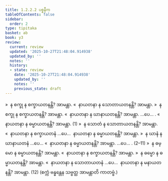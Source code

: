 ```yaml
---
title: 1.2.2.2 ပစ္စနီက
tableOfContents: false
sidebar:
  order: 2
type: tipitaka
basket: ab
book: y3
review:
  current: review
  updated: '2025-10-27T21:48:04.914938'
  updated_by: ''
  notes: ''
  history:
  - state: review
    date: '2025-10-27T21:48:04.914938'
    updated_by: ''
    notes: ''
    previous_state: draft
---
```



<ReviewStatus review={frontmatter.review} showDetails={true} />

<HypothesisAnnotation frontmatter={frontmatter} />

<DynamicBreadcrumb />

<Division number="13" book="y3" e="ch" v="33" p="78">

<Paragraph number="265" book="y3">
»  န စက္ခု န စက္ခာယတနန္တိ? အာမန္တာ.
</Paragraph>

<Paragraph number="266" book="y3">
«  နာယတနာ န သောတာယတနန္တိ? အာမန္တာ.
</Paragraph>

<Paragraph number="267" book="y3">
»  န စက္ခု န စက္ခာယတနန္တိ? အာမန္တာ.
</Paragraph>

<Paragraph number="268" book="y3">
«  နာယတနာ န ဃာနာယတနန္တိ? အာမန္တာ. …ပေ… .
</Paragraph>

<Paragraph number="269" book="y3">
«  နာယတနာ န ဓမ္မာယတနန္တိ? အာမန္တာ. (1)
</Paragraph>

<Paragraph number="270" book="y3">
»  န သောတံ န သောတာယတနန္တိ? အာမန္တာ.
</Paragraph>

<Paragraph number="271" book="y3">
«  နာယတနာ န စက္ခာယတနံ …ပေ…  နာယတနာ န ဓမ္မာယတနန္တိ? အာမန္တာ.
</Paragraph>

<Paragraph number="272" book="y3">
»  န ဃာနံ န ဃာနာယတနံ …ပေ…
</Paragraph>

<Paragraph number="273" book="y3">
«  နာယတနာ န ဓမ္မာယတနန္တိ?
</Paragraph>

<Paragraph number="274" book="y3">
အာမန္တာ. …ပေ… . (2–11)
</Paragraph>

<Paragraph number="275" book="y3">
»  န ဓမ္မော န ဓမ္မာယတနန္တိ? အာမန္တာ.
</Paragraph>

<Paragraph number="276" book="y3">
«  နာယတနာ န စက္ခာယတနန္တိ? အာမန္တာ.
</Paragraph>

<Paragraph number="277" book="y3">
»  န ဓမ္မော န ဓမ္မာယတနန္တိ? အာမန္တာ.
</Paragraph>

<Paragraph number="278" book="y3">
«  နာယတနာ န သောတာယတနံ …ပေ…  နာယတနာ န မနာယတနန္တိ? အာမန္တာ. (12)
</Paragraph>

<Paragraph number="279" book="y3">
(စက္ကံ ဗန္ဓန္တေန သဗ္ဗတ္ထ အာမန္တာတိ ကာတဗ္ဗံ.)
</Paragraph>
</Division>
